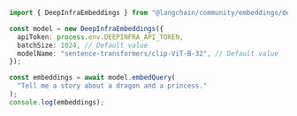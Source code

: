```typescript
import { DeepInfraEmbeddings } from "@langchain/community/embeddings/deepinfra";

const model = new DeepInfraEmbeddings({
  apiToken: process.env.DEEPINFRA_API_TOKEN,
  batchSize: 1024, // Default value
  modelName: "sentence-transformers/clip-ViT-B-32", // Default value
});

const embeddings = await model.embedQuery(
  "Tell me a story about a dragon and a princess."
);
console.log(embeddings);
```
